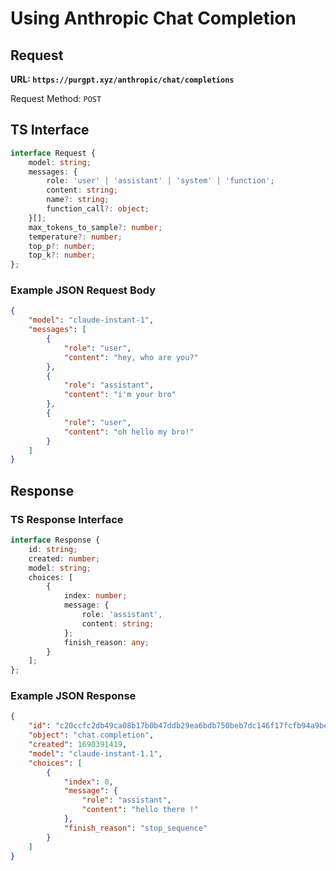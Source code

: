 # Using Anthropic Chat Completion

## Request

**URL: `https://purgpt.xyz/anthropic/chat/completions`**

Request Method: `POST`

## TS Interface

```ts
interface Request {
	model: string;
	messages: {
		role: 'user' | 'assistant' | 'system' | 'function';
		content: string;
		name?: string;
		function_call?: object;
	}[];
	max_tokens_to_sample?: number;
	temperature?: number;
	top_p?: number;
	top_k?: number;
};
```

### Example JSON Request Body

```json
{
    "model": "claude-instant-1",
    "messages": [
        {
            "role": "user",
            "content": "hey, who are you?"
        },
        {
            "role": "assistant",
            "content": "i'm your bro"
        },
        {
            "role": "user",
            "content": "oh hello my bro!"
        }
    ]
}
```

## Response

### TS Response Interface

```ts
interface Response {
	id: string;
	created: number;
	model: string;
	choices: [
		{
			index: number;
			message: {
				role: 'assistant',
				content: string;
			};
			finish_reason: any;
		}
	];
};
```

### Example JSON Response

```json
{
    "id": "c20ccfc2db49ca08b17b0b47ddb29ea6bdb750beb7dc146f17fcfb94a9beaf56",
    "object": "chat.completion",
    "created": 1690391419,
    "model": "claude-instant-1.1",
    "choices": [
        {
            "index": 0,
            "message": {
                "role": "assistant",
                "content": "hello there !"
            },
            "finish_reason": "stop_sequence"
        }
    ]
}
```